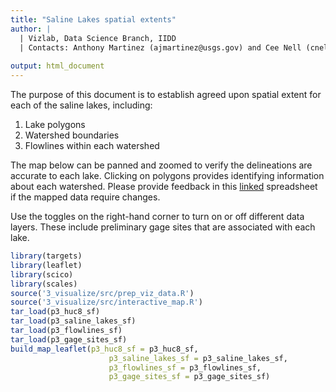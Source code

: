 ```yaml
---
title: "Saline Lakes spatial extents"
author: |
  | Vizlab, Data Science Branch, IIDD 
  | Contacts: Anthony Martinez (ajmartinez@usgs.gov) and Cee Nell (cnell@usgs.gov)
  
output: html_document
---
```


The purpose of this document is to establish agreed upon spatial extent for each of the saline lakes, including:

1. Lake polygons
2. Watershed boundaries
3. Flowlines within each watershed

The map below can be panned and zoomed to verify the delineations are accurate to each lake. Clicking on polygons provides identifying information about each watershed. Please provide feedback in this [linked](https://doimspp.sharepoint.com/:x:/s/IIDDStaff/EXalneoSajNDh95PN8mTRZEBz6Ww_eCY1U5vwgcW1qnAvQ?e=OC6jhf) spreadsheet if the mapped data require changes.

Use the toggles on the right-hand corner to turn on or off different data layers. These include preliminary gage sites that are associated with each lake.


```r
library(targets)
library(leaflet)
library(scico)
library(scales)
source('3_visualize/src/prep_viz_data.R')
source('3_visualize/src/interactive_map.R')
tar_load(p3_huc8_sf)
tar_load(p3_saline_lakes_sf)
tar_load(p3_flowlines_sf)
tar_load(p3_gage_sites_sf)
build_map_leaflet(p3_huc8_sf = p3_huc8_sf, 
                      p3_saline_lakes_sf = p3_saline_lakes_sf, 
                      p3_flowlines_sf = p3_flowlines_sf, 
                      p3_gage_sites_sf = p3_gage_sites_sf)
```
